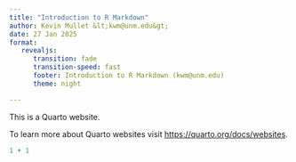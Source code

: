 ```yaml
---
title: "Introduction to R Markdown"
author: Kevin Mullet &lt;kwm@unm.edu&gt;
date: 27 Jan 2025
format: 
   revealjs: 
      transition: fade
      transition-speed: fast
      footer: Introduction to R Markdown (kwm@unm.edu)
      theme: night

---
```


This is a Quarto website.

To learn more about Quarto websites visit <https://quarto.org/docs/websites>.

```r
1 + 1
```
